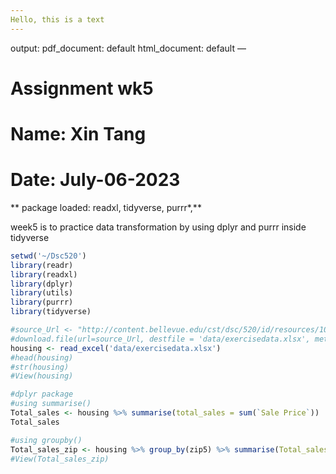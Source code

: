 ```yaml
---
Hello, this is a text
---
```

output:
  pdf_document: default
  html_document: default
---

# Assignment wk5
# Name: Xin Tang
# Date: July-06-2023

** package loaded: readxl, tidyverse, purrr*,**

 week5 is to practice data transformation by using dplyr and purrr inside tidyverse
 
```r
setwd('~/Dsc520')
library(readr)
library(readxl)
library(dplyr)
library(utils)
library(purrr)
library(tidyverse)

#source_Url <- "http://content.bellevue.edu/cst/dsc/520/id/resources/10-week-housing-data/week-6-housing.xlsx"
#download.file(url=source_Url, destfile = 'data/exercisedata.xlsx', method='curl')
housing <- read_excel('data/exercisedata.xlsx')
#head(housing)
#str(housing)
#View(housing)

#dplyr package
#using summarise()
Total_sales <- housing %>% summarise(total_sales = sum(`Sale Price`))
Total_sales

#using groupby()
Total_sales_zip <- housing %>% group_by(zip5) %>% summarise(Total_sales =sum(`Sale Price`))
#View(Total_sales_zip)
```
 
 